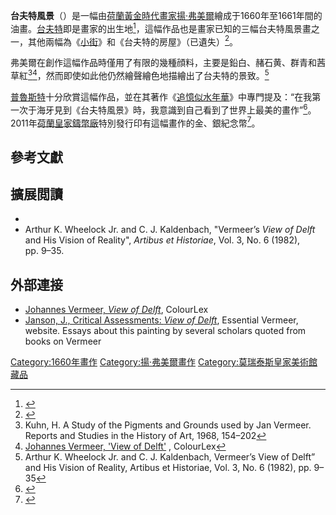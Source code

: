 {{Infobox Artwork
| image_file=Vermeer-view-of-delft.jpg
| title= Gezicht op Delft
| artist= [[揚·弗美爾|揚·弗美爾]]
| year=1660–1661
| medium=[[板面油畫|板面油畫]]
| height_metric=96.5
| width_metric=115.7
| metric_unit=cm
| imperial_unit=in
| city=[[海牙|海牙]]
| museum=[[莫瑞泰斯皇家美術館|莫瑞泰斯皇家美術館]]
}}

'''台夫特風景'''（{{lang-nl|Gezicht op Delft}}）是一幅由[[荷蘭黃金時代繪畫|荷蘭黃金時代畫家]][[揚·弗美爾|揚·弗美爾]]繪成于1660年至1661年間的油畫。[[台夫特|台夫特]]即是畫家的出生地<ref name="Slatkes1981">{{cite book|last=Slatkes|first=Leonard J.|title=Vermeer and his contemporaries|url=https://books.google.com/books?id=4WcmAQAAIAAJ|accessdate=18 June 2010|date=16 July 1981|publisher=Abbeville Press|isbn=978-0-89659-195-0|page=40}}</ref>，這幅作品也是畫家已知的三幅台夫特風景畫之一，其他兩幅為《[[小街|小街]]》和《台夫特的房屋》（已遺失）<ref name="Montias1991">{{cite book|last=Montias|first=John Michael|authorlink=John Michael Montias|title=Vermeer and His Milieu: A Web of Social History|url=https://books.google.com/books?id=Ev1xavyduGYC&pg=PA200|accessdate=18 June 2010|date=1 January 1991|publisher=Princeton University Press|isbn=978-0-691-00289-7|page=200}}</ref>。

弗美爾在創作這幅作品時僅用了有限的幾種顔料，主要是鉛白、赭石黄、群青和茜草紅<ref>Kuhn, H. A Study of the Pigments and Grounds used by Jan Vermeer. Reports and Studies in the History of Art, 1968, 154–202</ref><ref>[http://colourlex.com/project/vermeer-view-of-delft/ Johannes Vermeer, 'View of Delft'] {{Wayback|url=http://colourlex.com/project/vermeer-view-of-delft/ |date=20150518090859 }}, ColourLex</ref>，然而即使如此他仍然繪聲繪色地描繪出了台夫特的景致。<ref>Arthur K. Wheelock Jr. and C. J. Kaldenbach, Vermeer’s View of Delft” and His Vision of Reality, Artibus et Historiae, Vol. 3, No. 6 (1982), pp. 9–35</ref>

[[普魯斯特|普魯斯特]]十分欣賞這幅作品，並在其著作《[[追憶似水年華|追憶似水年華]]》中專門提及：“在我第一次于海牙見到《台夫特風景》時，我意識到自己看到了世界上最美的畫作”<ref>{{Cite book|url=https://books.google.com/books?id=d5GSLJ1RBUAC|title=Proust's Imaginary Museum|last=Townsend|first=Gabrielle|date=2008-01-01|publisher=Peter Lang|isbn=9783039111244|language=en}}</ref>。2011年[[荷蘭皇家鑄幣廠|荷蘭皇家鑄幣廠]]特別發行印有這幅畫作的金、銀紀念幣<ref>{{Cite web |url=http://news.coinupdate.com/gold-and-silver-coins-pay-homage-to-dutch-artwork-and-the-masters-0775/ |title=New Coins Pay Homage to Dutch Artwork and the Old Dutch Masters |work=Coin Update |date=15 April 2011 |access-date=2016-10-24 |archive-url=https://web.archive.org/web/20170821214323/http://news.coinupdate.com/gold-and-silver-coins-pay-homage-to-dutch-artwork-and-the-masters-0775/ |archive-date=2017-08-21 |dead-url=yes }}</ref>。

==參考文獻==
{{reflist}}

==擴展閲讀==
*{{cite book |url=http://libmma.contentdm.oclc.org/cdm/compoundobject/collection/p15324coll10/id/65202/rec/17 |title=Vermeer and the Delft School |last=Liedtke |first=Walter A. |authorlink=Walter Liedtke |year=2001 |publisher=[[Metropolitan_Museum_of_Art|Metropolitan Museum of Art]] |isbn=978-0-87099-973-4 |access-date=2016-10-24 |archive-date=2015-11-21 |archive-url=https://web.archive.org/web/20151121141049/http://libmma.contentdm.oclc.org/cdm/compoundobject/collection/p15324coll10/id/65202/rec/17 |dead-url=no }}
* Arthur K. Wheelock Jr. and C. J. Kaldenbach, "Vermeer’s ''View of Delft'' and His Vision of Reality", ''Artibus et Historiae'', Vol. 3, No. 6 (1982), pp. 9–35.

==外部連接==

* [http://colourlex.com/project/vermeer-view-of-delft/ Johannes Vermeer, ''View of Delft'']{{Wayback|url=http://colourlex.com/project/vermeer-view-of-delft/ |date=20150518090859 }}, ColourLex
* [http://www.essentialvermeer.com/cat_about/view.html#.VU-XDfntlBc Janson, J., Critical Assessments: ''View of Delft'']{{Wayback|url=http://www.essentialvermeer.com/cat_about/view.html#.VU-XDfntlBc |date=20170811014748 }}, Essential Vermeer, website. Essays about this painting by several scholars quoted from books on Vermeer

{{楊·維梅爾|state=autocollapse}}
{{Authority control}}

[[Category:1660年畫作|Category:1660年畫作]]
[[Category:揚·弗美爾畫作|Category:揚·弗美爾畫作]]
[[Category:莫瑞泰斯皇家美術館藏品|Category:莫瑞泰斯皇家美術館藏品]]